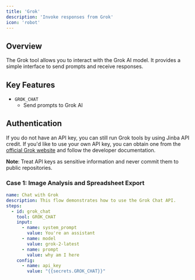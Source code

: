 ```yaml
---
title: 'Grok'
description: 'Invoke responses from Grok'
icon: 'robot'
---
```



## Overview
The Grok tool allows you to interact with the Grok AI model. It provides a simple interface to send prompts and receive responses.

## Key Features
- `GROK_CHAT`
  - Send prompts to Grok AI

## Authentication

If you do not have an API key, you can still run Grok tools by using Jinba API credit. If you'd like to use your own API key, you can obtain one from the [official Grok website](https://x.ai/api) and follow the developer documentation.

**Note**: Treat API keys as sensitive information and never commit them to public repositories.

### Case 1: Image Analysis and Spreadsheet Export
```yaml
name: Chat with Grok
description: This flow demonstrates how to use the Grok Chat API.
steps:
  - id: grok_chat
    tool: GROK_CHAT
    input:
      - name: system_prompt
        value: You're an assistant
      - name: model
        value: grok-2-latest
      - name: prompt
        value: why am I here
    config:
      - name: api_key
        value: "{{secrets.GROK_CHAT}}"

```
